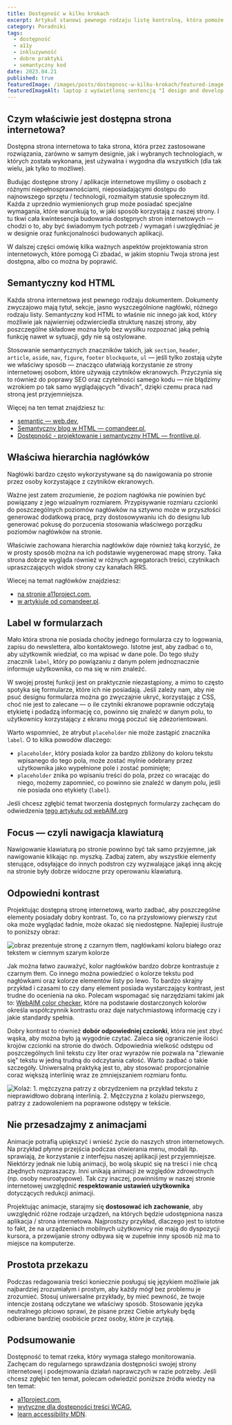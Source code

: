 ```yaml
---
title: Dostępność w kilku krokach
excerpt: Artykuł stanowi pewnego rodzaju listę kontrolną, która pomoże Ci uczynić Twoją stronę dostępną i wygodną w użytkowaniu dla jak największej liczby użytkowników.
category: Poradniki
tags:
  - dostępność
  - a11y
  - inkluzywność
  - dobre praktyki
  - semantyczny kod
date: 2023.04.21
published: true
featuredImage: /images/posts/dostepnosc-w-kilku-krokach/featured-image.jpg
featuredImageAlt: laptop z wyświetloną sentencją "I design and develop experiences that make people's lives simple" leży na stole
---
```


## Czym właściwie jest dostępna strona internetowa?

Dostępna strona internetowa to taka strona, która przez zastosowane rozwiązania, zarówno w samym designie, jak i wybranych technologiach, w których została wykonana, jest używalna i wygodna dla wszystkich (dla tak wielu, jak tylko to możliwe).

Budując dostępne strony / aplikacje internetowe myślimy o osobach z różnymi niepełnosprawnościami, nieposiadającymi dostępu do najnowszego sprzętu / technologii, rozmaitym statusie społecznym itd. Każda z uprzednio wymienionych grup może posiadać specjalne wymagania, które warunkują to, w jaki sposób korzystają z naszej strony. I tu tkwi cała kwintesencja budowania dostępnych stron internetowych — chodzi o to, aby być świadomym tych potrzeb / wymagań i uwzględniać je w designie oraz funkcjonalności budowanych aplikacji.

W dalszej części omówię kilka ważnych aspektów projektowania stron internetowych, które pomogą Ci zbadać, w jakim stopniu Twoja strona jest dostępna, albo co można by poprawić.

## Semantyczny kod HTML

Każda strona internetowa jest pewnego rodzaju dokumentem. Dokumenty zwyczajowo mają tytuł, sekcje, jasno wyszczególnione nagłówki, różnego rodzaju listy. Semantyczny kod HTML to właśnie nic innego jak kod, który możliwie jak najwierniej odzwierciedla strukturę naszej strony, aby poszczególne składowe można było bez wysiłku rozpoznać jaką pełnią funkcję nawet w sytuacji, gdy nie są ostylowane.

Stosowanie semantycznych znaczników takich, jak `section`, `header`, `article`, `aside`, `nav`, `figure`, `footer` `blockquote`, `ul` — jeśli tylko zostają użyte we właściwy sposób — znacząco ułatwiają korzystanie ze strony internetowej osobom, które używają czytników ekranowych. Przyczynia się to również do poprawy SEO oraz czytelności samego kodu — nie błądzimy wzrokiem po tak samo wyglądających "divach", dzięki czemu praca nad stroną jest przyjemniejsza.

Więcej na ten temat znajdziesz tu:

- [semantic — web.dev](https://web.dev/learn/html/semantic-html/),
- [Semantyczny blog w HTML — comandeer.pl](https://tutorials.comandeer.pl/html5-blog.html),
- [Dostępność - projektowanie i semantyczny HTML — frontlive.pl](https://frontlive.pl/blog/dostepnosc-semantyczny-html#dostepnosc-a-html).

## Właściwa hierarchia nagłówków

Nagłówki bardzo często wykorzystywane są do nawigowania po stronie przez osoby korzystające z czytników ekranowych.

Ważne jest zatem zrozumienie, że poziom nagłówka nie powinien być powiązany z jego wizualnym rozmiarem. Przypisywanie rozmiaru czcionki do poszczególnych poziomów nagłówków na sztywno może w przyszłości generować dodatkową pracę, przy dostosowywaniu ich do designu lub generować pokusę do porzucenia stosowania właściwego porządku poziomów nagłówków na stronie.

Właściwie zachowana hierarchia nagłówków daje również taką korzyść, że w prosty sposób można na ich podstawie wygenerować mapę strony. Taka strona dobrze wygląda również w różnych agregatorach treści, czytnikach upraszczających widok strony czy kanałach RRS.

Wiecej na temat nagłówków znajdziesz:

- [na stronie a11project.com](https://www.a11yproject.com/posts/how-to-accessible-heading-structure/),
- [w artykiule od comandeer.pl](https://blog.comandeer.pl/o-naglowkach-slow-kilka.html).

## Label w formularzach

Mało która strona nie posiada choćby jednego formularza czy to logowania, zapisu do newslettera, albo kontaktowego. Istotne jest, aby zadbać o to, aby użytkownik wiedział, co ma wpisać w dane pole. Do tego służy znacznik `label`, który po powiązaniu z danym polem jednoznacznie informuje użytkownika, co ma się w nim znaleźć.

W swojej prostej funkcji jest on praktycznie niezastąpiony, a mimo to często spotyka się formularze, które ich nie posiadają. Jeśli zależy nam, aby nie psuć designu formularza można go zwyczajnie ukryć, korzystając z CSS, choć nie jest to zalecane — o ile czytniki ekranowe poprawnie odczytają etykietę i podadzą informację co, powinno się znaleźć w danym polu, to użytkownicy korzystający z ekranu mogą poczuć się zdezorientowani.

Warto wspomnieć, że atrybut `placeholder` nie może zastąpić znacznika `label`. O to kilka powodów dlaczego:

- `placeholder`, który posiada kolor za bardzo zbliżony do koloru tekstu wpisanego do tego pola, może zostać mylnie odebrany przez użytkownika jako wypełnione pole i zostać pominięte;
- `placeholder` znika po wpisaniu treści do pola, przez co wracając do niego, możemy zapomnieć, co powinno sie znaleźć w danym polu, jeśli nie posiada ono etykiety (`label`).

Jeśli chcesz zgłębić temat tworzenia dostępnych formularzy zachęcam do odwiedzenia [tego artykułu od webAIM.org](https://webaim.org/techniques/forms/controls)

## Focus — czyli nawigacja klawiaturą

Nawigowanie klawiaturą po stronie powinno być tak samo przyjemne, jak nawigowanie klikając np. myszką. Zadbaj zatem, aby wszystkie elementy sterujące, odsyłające do innych podstron czy wyzwalające jakąś inną akcję na stronie były dobrze widoczne przy operowaniu klawiaturą.

## Odpowiedni kontrast

Projektując dostępną stronę internetową, warto zadbać, aby poszczególne elementy posiadały dobry kontrast. To, co na przysłowiowy pierwszy rzut oka może wyglądać ładnie, może okazać się niedostępne. Najlepiej ilustruje to poniższy obraz:

![obraz prezentuje stronę z czarnym tłem, nagłówkami koloru białego oraz tekstem w ciemnym szarym kolorze](/images/posts/dostepnosc-w-kilku-krokach/low-contrast-ratio-example.png)

Jak można łatwo zauważyć, kolor nagłówków bardzo dobrze kontrastuje z czarnym tłem. Co innego można powiedzieć o kolorze tekstu pod nagłówkami oraz kolorze elementów listy po lewo. To bardzo skrajny przykład i czasami to czy dany element posiada wystarczający kontrast, jest trudne do ocenienia na oko. Polecam wspomagać się narzędziami takimi jak to: [WebAIM color checker](https://webaim.org/resources/contrastchecker/), które na podstawie dostarczonych kolorów określa współczynnik kontrastu oraz daje natychmiastową informację czy i jakie standardy spełnia.

Dobry kontrast to również **dobór odpowiedniej czcionki**, która nie jest zbyć wąska, aby można było ją wygodnie czytać. Zaleca się ograniczenie ilości krojów czcionki na stronie do dwóch. Odpowiednia wielkość odstępu od poszczególnych linii tekstu czy liter oraz wyrazów nie pozwala na "zlewanie się" tekstu w jedną trudną do odczytania całość. Warto zadbać o takie szczegóły. Uniwersalną praktyką jest to, aby stosować proporcjonalnie coraz większą interlinię wraz ze zmniejszaniem rozmiaru fontu.

![Kolaż: 1. mężczyzna patrzy z obrzydzeniem na przykład tekstu z nieprawidłowo dobraną interlinią. 2. Mężczyzna z kolażu pierwszego, patrzy z zadowoleniem na poprawone odstępy w tekście.](/images/posts/dostepnosc-w-kilku-krokach/good-bad-lineheight.png)

## Nie przesadzajmy z animacjami

Animacje potrafią upiększyć i wnieść życie do naszych stron internetowych. Na przykład płynne przejścia podczas otwierania menu, modali itp. sprawiają, że korzystanie z interfejsu naszej aplikacji jest przyjemniejsze. Niektórzy jednak nie lubią animacji, bo wolą skupić się na treści i nie chcą zbędnych rozpraszaczy. Inni unikają animacji ze względów zdrowotnych (np. osoby neuroatypowe). Tak czy inaczej, powinniśmy w naszej stronie internetowej uwzględnić **respektowanie ustawień użytkownika** dotyczących redukcji animacji.

Projektując animacje, starajmy się **dostosować ich zachowanie**, aby uwzględnić różne rodzaje urządzeń, na których będzie udostępniona nasza aplikacja / strona internetowa. Najprostszy przykład, dlaczego jest to istotne to fakt, że na urządzeniach mobilnych użytkownicy nie mają do dyspozycji kursora, a przewijanie strony odbywa się w zupełnie inny sposób niż ma to miejsce na komputerze.

## Prostota przekazu

Podczas redagowania treści koniecznie posługuj się językiem możliwie jak najbardziej zrozumiałym i prostym, aby każdy mógł bez problemu je zrozumieć. Stosuj uniwersalne przykłady, by mieć pewność, że twoje intencje zostaną odczytane we właściwy sposób. Stosowanie języka neutralnego płciowo sprawi, że pisane przez Ciebie artykuły będą odbierane bardziej osobiście przez osoby, które je czytają.

## Podsumowanie

Dostępność to temat rzeka, który wymaga stałego monitorowania. Zachęcam do regularnego sprawdzania dostępności swojej strony internetowej i podejmowania działań naprawczych w razie potrzeby. Jeśli chcesz zgłębić ten temat, polecam odwiedzić poniższe źródła wiedzy na ten temat:

- [a11project.com](https://www.a11yproject.com/),
- [wytyczne dla dostępności treści WCAG](https://www.w3.org/Translations/WCAG21-pl/),
- [learn accessibility MDN](https://developer.mozilla.org/en-US/docs/Learn/Accessibility).
